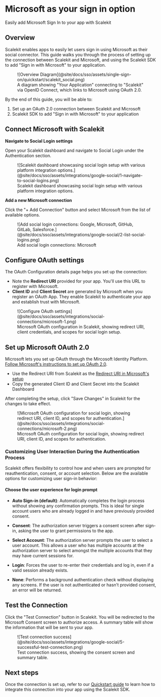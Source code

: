 # Microsoft as your sign in option

<Subtitle>Easily add Microsoft Sign In to your app with Scalekit</Subtitle>

## Overview

Scalekit enables apps to easily let users sign in using Microsoft as their social connector. This guide walks you
through the process of setting up the connection between Scalekit and Microsoft, and using the Scalekit SDK to add "Sign
in with Microsoft" to your application.

<figure>
  ![Overview Diagram](@site/docs/sso/assets/single-sign-on/quickstart/scalekit_social.png)
  <figcaption>
    A diagram showing "Your Application" connecting to "Scalekit" via OpenID Connect, which links to Microsoft using
    OAuth 2.0.
  </figcaption>
</figure>

By the end of this guide, you will be able to:

1. Set up an OAuth 2.0 connection between Scalekit and Microsoft
2. Scalekit SDK to add "Sign in with Microsoft" to your application

## Connect Microsoft with Scalekit

**Navigate to Social Login settings**

Open your Scalekit dashboard and navigate to Social Login under the Authentication section.

<figure>
  ![Scalekit dashboard showcasing social login setup with various platform integration
  options.](@site/docs/sso/assets/integrations/google-social/1-navigate-to-social-logins.png)
  <figcaption>Scalekit dashboard showcasing social login setup with various platform integration options.</figcaption>
</figure>

**Add a new Microsoft connection**

Click the "+ Add Connection" button and select Microsoft from the list of available options.

<figure>
  ![Add social login connections: Google, Microsoft, GitHub, GitLab,
  Salesforce.](@site/docs/sso/assets/integrations/google-social/2-list-social-logins.png)
  <figcaption>Add social login connections: Microsoft</figcaption>
</figure>

## Configure OAuth settings

The OAuth Configuration details page helps you set up the connection:

- Note the **Redirect URI** provided for your app. You'll use this URL to register with Microsoft.
- **Client ID** and **Client Secret** are generated by Microsoft when you register an OAuth App. They enable Scalekit to
  authenticate your app and establish trust with Microsoft.

<figure>
  ![Configure OAuth settings](@site/docs/sso/assets/integrations/social-connections/microsoft-1.png)
  <figcaption>
    Microsoft OAuth configuration in Scalekit, showing redirect URI, client credentials, and scopes for social login
    setup.
  </figcaption>
</figure>

## Set up Microsoft OAuth 2.0

Microsoft lets you set up OAuth through the Mircosoft Identity Platform.
[Follow Microsoft's instructions to set up OAuth 2.0](https://learn.microsoft.com/en-us/entra/identity-platform/quickstart-register-app).

- Use the Redirect URI from Scalekit as the
  [Redirect URI in Microsoft's setup](https://learn.microsoft.com/en-us/entra/identity-platform/quickstart-register-app?tabs=certificate#add-a-redirect-uri)
- Copy the generated Client ID and Client Secret into the Scalekit Dashboard

After completing the setup, click "Save Changes" in Scalekit for the changes to take effect.

<figure>
  ![Microsoft OAuth configuration for social login, showing redirect URI, client ID, and scopes for
  authentication.](@site/docs/sso/assets/integrations/social-connections/microsoft-2.png)
  <figcaption>
    Microsoft OAuth configuration for social login, showing redirect URI, client ID, and scopes for authentication.
  </figcaption>
</figure>

### Customizing User Interaction During the Authentication Process

Scalekit offers flexibility to control how and when users are prompted for reauthentication, consent, or account selection. Below are the available options for customizing user sign-in behavior:

#### Choose the user experience for login prompt

- **Auto Sign-in (default)**:
  Automatically completes the login process without showing any confirmation prompts. This is ideal for single account users who are already logged in and have previously provided consent.

- **Consent**:
  The authorization server triggers a consent screen after sign-in, asking the user to grant permissions to the app.

- **Select Account**:
  The authorization server prompts the user to select a user account. This allows a user who has multiple accounts at the authorization server to select amongst the multiple accounts that they may have current sessions for.

- **Login**:
  Forces the user to re-enter their credentials and log in, even if a valid session already exists.

- **None**:
  Performs a background authentication check without displaying any screens. If the user is not authenticated or hasn’t provided consent, an error will be returned.

## Test the Connection

Click the "Test Connection" button in Scalekit. You will be redirected to the Microsoft Consent screen to authorize
access. A summary table will show the information that will be sent to your app.

<figure>
  ![Test connection success](@site/docs/sso/assets/integrations/google-social/5-successful-test-connection.png)
  <figcaption>Test connection success, showing the consent screen and summary table.</figcaption>
</figure>

## Next steps

Once the connection is set up, refer to our [Quickstart guide](/sso/social-login) to learn how to integrate this
connection into your app using the Scalekit SDK.
